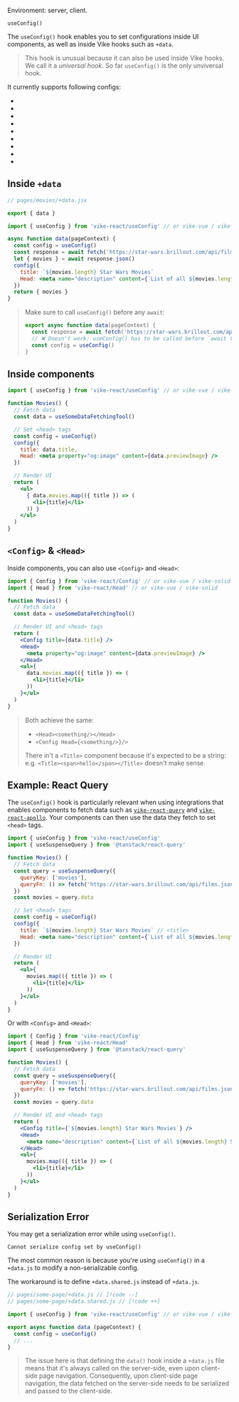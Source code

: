 
Environment: server, client.

<ImplementedBy noCustomGuide={true}>`useConfig()`</ImplementedBy>

The `useConfig()` hook enables you to set configurations inside UI components, as well as inside Vike hooks such as <Link href="/data">`+data`</Link>.

> This hook is unusual because it can also be used inside Vike hooks. We call it a *universal hook*. So far `useConfig()` is the only unviversal hook.

It currently supports following configs:
- <Link href="/Head" noBreadcrumb />
- <Link href="/title" noBreadcrumb />
- <Link href="/description" noBreadcrumb />
- <Link href="/image" noBreadcrumb />
- <Link href="/bodyAttributes" noBreadcrumb />
- <Link href="/htmlAttributes" noBreadcrumb />
- <Link href="/lang" noBreadcrumb />
- <Link href="/viewport" noBreadcrumb />
- <Link href="/favicon" noBreadcrumb />


## Inside `+data`

```jsx
// pages/movies/+data.jsx

export { data }

import { useConfig } from 'vike-react/useConfig' // or vike-vue / vike-solid

async function data(pageContext) {
  const config = useConfig()
  const response = await fetch('https://star-wars.brillout.com/api/films.json')
  let { movies } = await response.json()
  config({
    title: `${movies.length} Star Wars Movies`
    Head: <meta name="description" content={`List of all ${movies.length} Star Wars movies.`} />
  })
  return { movies }
}
```

> Make sure to call `useConfig()` before any `await`:
> ```js
> export async function data(pageContext) {
>   const response = await fetch('https://star-wars.brillout.com/api/films.json')
>   // ❌ Doesn't work: useConfig() has to be called before `await fetch()`
>   const config = useConfig()
> }
> ```


## Inside components

```jsx
import { useConfig } from 'vike-react/useConfig' // or vike-vue / vike-solid

function Movies() {
  // Fetch data
  const data = useSomeDataFetchingTool()

  // Set <head> tags
  const config = useConfig()
  config({
    title: data.title,
    Head: <meta property="og:image" content={data.previewImage} />
  })

  // Render UI
  return (
    <ul>
      { data.movies.map(({ title }) => (
        <li>{title}</li>
      )) }
    </ul>
  )
}
```

## `<Config>` & `<Head>`

Inside components, you can also use `<Config>` and `<Head>`:

```jsx
import { Config } from 'vike-react/Config' // or vike-vue / vike-solid
import { Head } from 'vike-react/Head' // or vike-vue / vike-solid

function Movies() {
  // Fetch data
  const data = useSomeDataFetchingTool()

  // Render UI and <head> tags
  return (
    <Config title={data.title} />
    <Head>
      <meta property="og:image" content={data.previewImage} />
    </Head>
    <ul>{
      data.movies.map(({ title }) => (
        <li>{title}</li>
      ))
    }</ul>
  )
}
```

> Both achieve the same:
> - `<Head><something/></Head>`
> - `<Config Head={<something/>}/>`
> 
> There in't a `<Title>` component because it's expected to be a string: e.g. `<Title><span>hello</span></Title>` doesn't make sense.


## Example: React Query

The `useConfig()` hook is particularly relevant when using integrations that enables components to fetch data
such as [`vike-react-query`](https://github.com/vikejs/vike-react/tree/main/packages/vike-react-query#readme) and [`vike-react-apollo`](https://github.com/vikejs/vike-react/tree/main/packages/vike-react-apollo#readme). Your components can then use the data they fetch to set `<head>` tags.

```jsx
import { useConfig } from 'vike-react/useConfig'
import { useSuspenseQuery } from '@tanstack/react-query'

function Movies() {
  // Fetch data
  const query = useSuspenseQuery({
    queryKey: ['movies'],
    queryFn: () => fetch('https://star-wars.brillout.com/api/films.json')
  })
  const movies = query.data

  // Set <head> tags
  const config = useConfig()
  config({
    title: `${movies.length} Star Wars Movies` // <title>
    Head: <meta name="description" content={`List of all ${movies.length} Star Wars movies.`} />
  })

  // Render UI
  return (
    <ul>{
      movies.map(({ title }) => (
        <li>{title}</li>
      ))
    }</ul>
  )
}
```

Or with `<Config>` and `<Head>`:

```jsx
import { Config } from 'vike-react/Config'
import { Head } from 'vike-react/Head'
import { useSuspenseQuery } from '@tanstack/react-query'

function Movies() {
  // Fetch data
  const query = useSuspenseQuery({
    queryKey: ['movies'],
    queryFn: () => fetch('https://star-wars.brillout.com/api/films.json')
  })
  const movies = query.data

  // Render UI and <head> tags
  return (
    <Config title={`${movies.length} Star Wars Movies`} />
    <Head>
      <meta name="description" content={`List of all ${movies.length} Star Wars movies.`} />
    </Head>
    <ul>{
      movies.map(({ title }) => (
        <li>{title}</li>
      ))
    }</ul>
  )
}
```


## Serialization Error

You may get a serialization error while using `useConfig()`.

```
Cannot serialize config set by useConfig()
```

The most common reason is because you're using `useConfig()` in a `+data.js` to modify a non-serializable config.

The workaround is to define <Link href="/data#environment">`+data.shared.js` instead of `+data.js`</Link>.

```js
// pages/some-page/+data.js // [!code --]
// pages/some-page/+data.shared.js // [!code ++]

import { useConfig } from 'vike-react/useConfig' // or vike-vue / vike-solid

export async function data (pageContext) {
  const config = useConfig()
  // ...
}
```

> The issue here is that defining the <Link href="/data">`data()` hook</Link> inside a `+data.js` file means that it's always called on the server-side, even upon client-side page navigation. Consequently, upon client-side page navigation, the data fetched on the server-side needs to be serialized and passed to the client-side.
